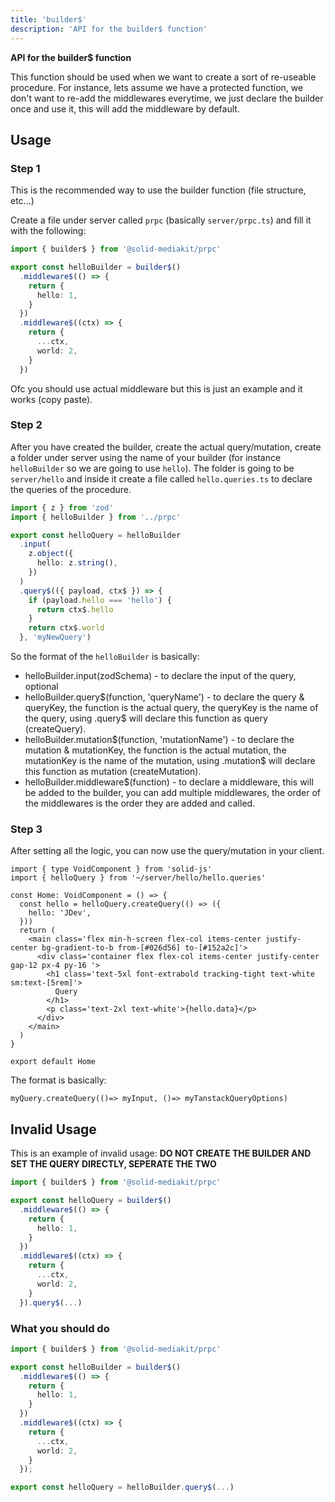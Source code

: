 ```yaml
---
title: 'builder$'
description: 'API for the builder$ function'
---
```


**API for the builder$ function**

This function should be used when we want to create a sort of re-useable procedure. For instance, lets assume we have a protected function, we don't want to re-add the middlewares everytime, we just declare the builder once and use it, this will add the middleware by default.

## Usage

### Step 1

This is the recommended way to use the builder function (file structure, etc...)

Create a file under server called `prpc` (basically `server/prpc.ts`) and fill it with the following:

```ts
import { builder$ } from '@solid-mediakit/prpc'

export const helloBuilder = builder$()
  .middleware$(() => {
    return {
      hello: 1,
    }
  })
  .middleware$((ctx) => {
    return {
      ...ctx,
      world: 2,
    }
  })
```

Ofc you should use actual middleware but this is just an example and it works (copy paste).

### Step 2

After you have created the builder, create the actual query/mutation, create a folder under server using the name of your builder (for instance `helloBuilder` so we are going to use `hello`).
The folder is going to be `server/hello` and inside it create a file called `hello.queries.ts` to declare the queries of the procedure.

```ts
import { z } from 'zod'
import { helloBuilder } from '../prpc'

export const helloQuery = helloBuilder
  .input(
    z.object({
      hello: z.string(),
    })
  )
  .query$(({ payload, ctx$ }) => {
    if (payload.hello === 'hello') {
      return ctx$.hello
    }
    return ctx$.world
  }, 'myNewQuery')
```

So the format of the `helloBuilder` is basically:

- helloBuilder.input(zodSchema) - to declare the input of the query, optional
- helloBuilder.query$(function, 'queryName') - to declare the query & queryKey, the function is the actual query, the queryKey is the name of the query, using .query$ will declare this function as query (createQuery).
- helloBuilder.mutation$(function, 'mutationName') - to declare the mutation & mutationKey, the function is the actual mutation, the mutationKey is the name of the mutation, using .mutation$ will declare this function as mutation (createMutation).
- helloBuilder.middleware$(function) - to declare a middleware, this will be added to the builder, you can add multiple middlewares, the order of the middlewares is the order they are added and called.

### Step 3

After setting all the logic, you can now use the query/mutation in your client.

```tsx
import { type VoidComponent } from 'solid-js'
import { helloQuery } from '~/server/hello/hello.queries'

const Home: VoidComponent = () => {
  const hello = helloQuery.createQuery(() => ({
    hello: 'JDev',
  }))
  return (
    <main class='flex min-h-screen flex-col items-center justify-center bg-gradient-to-b from-[#026d56] to-[#152a2c]'>
      <div class='container flex flex-col items-center justify-center gap-12 px-4 py-16 '>
        <h1 class='text-5xl font-extrabold tracking-tight text-white sm:text-[5rem]'>
          Query
        </h1>
        <p class='text-2xl text-white'>{hello.data}</p>
      </div>
    </main>
  )
}

export default Home
```

The format is basically:

`myQuery.createQuery(()=> myInput, ()=> myTanstackQueryOptions)`

## Invalid Usage

This is an example of invalid usage: **DO NOT CREATE THE BUILDER AND SET THE QUERY DIRECTLY, SEPERATE THE TWO**

```ts
import { builder$ } from '@solid-mediakit/prpc'

export const helloQuery = builder$()
  .middleware$(() => {
    return {
      hello: 1,
    }
  })
  .middleware$((ctx) => {
    return {
      ...ctx,
      world: 2,
    }
  }).query$(...)
```

### What you should do

```ts
import { builder$ } from '@solid-mediakit/prpc'

export const helloBuilder = builder$()
  .middleware$(() => {
    return {
      hello: 1,
    }
  })
  .middleware$((ctx) => {
    return {
      ...ctx,
      world: 2,
    }
  });

export const helloQuery = helloBuilder.query$(...)
```
